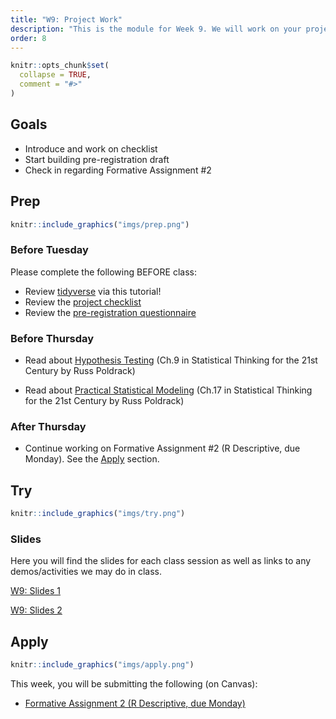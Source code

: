 ```yaml
---
title: "W9: Project Work"
description: "This is the module for Week 9. We will work on your projects."
order: 8
---
```


```r
knitr::opts_chunk$set(
  collapse = TRUE,
  comment = "#>"
)
```

## Goals

- Introduce and work on checklist
- Start building pre-registration draft
- Check in regarding Formative Assignment #2

## Prep 

:::::{.card .border .border-2 .border-info}
:::: {.grid .g-0}
::: {.g-col-3}
:::: {.card-body}

```r
knitr::include_graphics("imgs/prep.png")
```

::::
:::

::: {.g-col-9}
:::: {.card-body}
### Before Tuesday

Please complete the following BEFORE class:

- Review [tidyverse](https://malooflab.ucdavis.edu/apps/tidyverse-tutorial/) via this tutorial!
- Review the <a href="https://docs.google.com/document/d/1awBlrkTABJTkBTeTPdSfwmBSWQWO1dexDUh57GALmJU/edit?usp=sharing" target="_blank">project checklist</a>
- Review the <a href="https://docs.google.com/document/d/189HqTcnJWXfCuOKpCavEqlgTbOKA7QbCmS36xz44YwM/edit?usp=sharing" target="_blank">pre-registration questionnaire</a>


### Before Thursday

- Read about [Hypothesis Testing](https://statsthinking21.github.io/statsthinking21-core-site/hypothesis-testing.html) (Ch.9 in Statistical Thinking for the 21st Century by Russ Poldrack)

- Read about [Practical Statistical Modeling](https://statsthinking21.github.io/statsthinking21-core-site/practical-example.html) (Ch.17 in Statistical Thinking for the 21st Century by Russ Poldrack)

### After Thursday

- Continue working on Formative Assignment #2 (R Descriptive, due Monday). See the [Apply](#apply) section.

::::
:::
::::
:::::

## Try {.mt-5}

:::::{.card .border .border-2 .border-info}
:::: {.grid .g-0}
::: {.g-col-3}
:::: {.card-body}

```r
knitr::include_graphics("imgs/try.png")
```

::::
:::

::: {.g-col-9}
:::: {.card-body}

### Slides

Here you will find the slides for each class session as well as links to any demos/activities we may do in class.

<a class="btn btn-outline-info" href="../../slides/W9_projects.pdf" role="button" target="_blank">W9: Slides 1</a>

<a class="btn btn-outline-info" href="../../slides/W9_infer.pdf" role="button" target="_blank">W9: Slides 2</a>




::::
:::


::::
:::::

## Apply {.mt-5}

:::::{.card .border .border-2 .border-info}
:::: {.grid .g-0}
::: {.g-col-3}
:::: {.card-body}

```r
knitr::include_graphics("imgs/apply.png")
```

::::
:::

::: {.g-col-9}
:::: {.card-body}

This week, you will be submitting the following (on Canvas):

- <span style="color:#508AB0"><a href="https://bowdoin.instructure.com/courses/6255/assignments/63589?module_item_id=382085" target="_blank">Formative Assignment 2 (R Descriptive, due Monday)</a></span>

::::
:::


::::
:::::